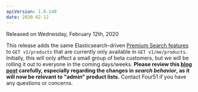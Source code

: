 ```yaml
---
apiVersion: 1.0.140
date: 2020-02-12
---
```


Released on Wednesday, February 12th, 2020

This release adds the same Elasticsearch-driven [Premium Search features](/knowledge-base/introducing-premium-search) to `GET v1/products` that are currently only available in `GET v1/me/products`. Initially, this will only affect a small group of beta customers, but we will be rolling it out to everyone in the coming days/weeks. **Please review this [blog post](/knowledge-base/introducing-premium-search) carefully, especially regarding the changes in _search behavior_, as it will now be relevant to "admin" product lists.** Contact Four51 if you have any questions or concerns.